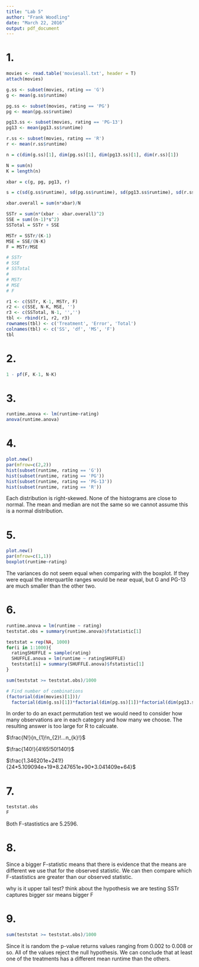 ```yaml
---
title: "Lab 5"
author: "Frank Woodling"
date: "March 22, 2016"
output: pdf_document
---
```


# 1.
```r
movies <- read.table('moviesall.txt', header = T)
attach(movies)

g.ss <- subset(movies, rating == 'G')
g <- mean(g.ss$runtime)

pg.ss <- subset(movies, rating == 'PG')
pg <- mean(pg.ss$runtime)

pg13.ss <- subset(movies, rating == 'PG-13')
pg13 <- mean(pg13.ss$runtime)

r.ss <- subset(movies, rating == 'R')
r <- mean(r.ss$runtime)

n = c(dim(g.ss)[1], dim(pg.ss)[1], dim(pg13.ss)[1], dim(r.ss)[1])

N = sum(n)
K = length(n)

xbar = c(g, pg, pg13, r)

s = c(sd(g.ss$runtime), sd(pg.ss$runtime), sd(pg13.ss$runtime), sd(r.ss$runtime))

xbar.overall = sum(n*xbar)/N

SSTr = sum(n*(xbar - xbar.overall)^2)
SSE = sum((n-1)*s^2)
SSTotal = SSTr + SSE

MSTr = SSTr/(K-1)
MSE = SSE/(N-K)
F = MSTr/MSE

# SSTr
# SSE
# SSTotal
# 
# MSTr
# MSE
# F

r1 <- c(SSTr, K-1, MSTr, F)
r2 <- c(SSE, N-K, MSE, '')
r3 <- c(SSTotal, N-1, '','')
tbl <- rbind(r1, r2, r3)
rownames(tbl) <- c('Treatment', 'Error', 'Total')
colnames(tbl) <- c('SS', 'df', 'MS', 'F')
tbl
```

# 2. 
```r
1 - pf(F, K-1, N-K)
```

# 3.
```r
runtime.anova <- lm(runtime~rating)
anova(runtime.anova)
```

# 4.
```r
plot.new()
par(mfrow=c(2,2))
hist(subset(runtime, rating == 'G'))
hist(subset(runtime, rating == 'PG'))
hist(subset(runtime, rating == 'PG-13'))
hist(subset(runtime, rating == 'R'))
```
Each distribution is right-skewed.  None of the histograms are close to normal.  The mean and median are not the same so we cannot assume this is a normal distribution.

# 5. 
```r
plot.new()
par(mfrow=c(1,1))
boxplot(runtime~rating)
```
The variances do not seem equal when comparing with the boxplot.  If they were equal the interquartile ranges would be near equal, but G and PG-13 are much smaller than the other two.

# 6.
```r
runtime.anova = lm(runtime ~ rating)
teststat.obs = summary(runtime.anova)$fstatistic[1]

teststat = rep(NA, 1000)
for(i in 1:1000){
  ratingSHUFFLE = sample(rating)
  SHUFFLE.anova = lm(runtime ~ ratingSHUFFLE)
  teststat[i] = summary(SHUFFLE.anova)$fstatistic[1]
}

sum(teststat >= teststat.obs)/1000

# Find number of combinations
(factorial(dim(movies)[1]))/
  factorial(dim(g.ss)[1])*factorial(dim(pg.ss)[1])*factorial(dim(pg13.ss)[1])*factorial(dim(r.ss)[1])
```

In order to do an exact permutation test we would need to consider how many observations are in each category and how many we choose.
The resulting answer is too large for R to calcuate.


$\frac{N!}{n_{1}!n_{2}!...n_{k}!}$


$\frac{140!}{4!65!50!140!}$


$\frac{1.346201e+241!}{24*5.109094e+19*8.247651e+90*3.041409e+64}$


# 7.
```r
teststat.obs
F
```
Both F-stastistics are 5.2596.

# 8.
Since a bigger F-statistic means that there is evidence that the means are different we use that for the observed statistic.  We can then compare which F-stastistics are greater than our observed statistic.

why is it upper tail test?
think about the hypothesis we are testing
SSTr captures
bigger ssr means bigger F

# 9.
```r
sum(teststat >= teststat.obs)/1000
```
Since it is random the p-value returns values ranging from 0.002 to 0.008 or so.  All of the values reject the null hypothesis.  We can conclude that at least one of the treatments has a different mean runtime than the others.
